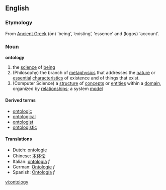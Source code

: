 ==English==
===Etymology===
From [[Ancient Greek]] '''{{Polytonic|ὄν}}''' (ōn) ‘being’, ‘existing’, ‘essence’ and '''{{Polytonic|λόγος}}''' (logos) ‘account’.
===Noun===
'''ontology'''
{{wikipedia}}
#the [[science]] of [[being]]
#(Philosophy) the branch of [[metaphysics]] that addresses the [[nature]] or [[essential]] [[characteristic]]s of existence and of things that exist.
#(Computer Science) a [[structure]] of [[concept]]s or [[entity|entities]] within a [[domain]], organized by [[relationship]]s; a system [[model]]

====Derived terms====
*[[ontologic]]
*[[ontological]]
*[[ontologist]]
*[[ontologistic]]

====Translations====
*Dutch: [[ontologie]]
*Chinese: [[本体论]] 
*Italian: [[ontologia]] ''f''
*German: [[Ontologie]] ''f''
*Spanish: [[Ontología]] ''f''

[[vi:ontology]]